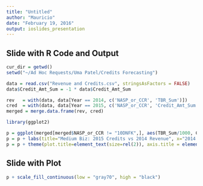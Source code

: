 ---
title: "Untitled"
author: "Mauricio"
date: "February 19, 2016"
output: ioslides_presentation
---

## Slide with R Code and Output
```{r}
cur_dir = getwd()
setwd("~/Ad Hoc Requests/Uma Patel/Credits Forecasting")

data = read.csv("Revenue and Credits.csv", stringsAsFactors = FALSE)
data$Credit_Amt_Sum = -1 * data$Credit_Amt_Sum

rev   = with(data, data[Year == 2014, c('NASP_or_CCR', 'TBR_Sum')])
cred  = with(data, data[Year == 2015, c('NASP_or_CCR', 'Credit_Amt_Sum')])
merged = merge.data.frame(rev, cred)

library(ggplot2)

p = ggplot(merged[merged$NASP_or_CCR != "10DNFK",], aes(TBR_Sum/1000, Credit_Amt_Sum/1000)) + geom_bin2d(color="white")
p = p + labs(title="Medium Biz: 2015 Credits vs 2014 Revenue", x="2014 Revenue $K", y="2015 Credits $K")
p = p + theme(plot.title=element_text(size=rel(2)), axis.title = element_text(size = rel(1.5)))
```

## Slide with Plot
```{r, echo=FALSE}
p + scale_fill_continuous(low = "gray70", high = "black") 
```

